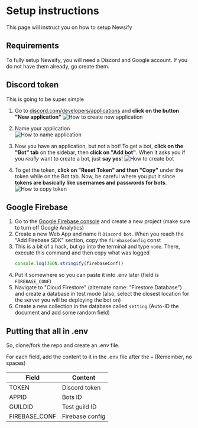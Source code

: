 # Setup instructions

This page will instruct you on how to setup Newsify

## Requirements
To fully setup Newsify, you will need a Discord and Google account. If you do not have them already, go create them.

## Discord token
This is going to be super simple

1. Go to [discord.com/developers/applications](https://discord.com/developers/applications) and **click on the button "New application"**
![How to create new application](https://cdn.exerra.xyz/files/png/tutorials/discord/bot_token/create_application.png)

2. Name your application<br/>
![How to name application](https://cdn.exerra.xyz/files/png/tutorials/discord/bot_token/name_application.png)

3. Now you have an application, but not a bot! To get a bot, **click on the "Bot" tab** on the sidebar, then **click on "Add bot"**. When it asks you if you *really* want to create a bot, just **say yes**!
![How to create bot](https://cdn.exerra.xyz/files/png/tutorials/discord/bot_token/create_bot.png)

4. To get the token, **click on "Reset Token" and then "Copy"** under the token while on the Bot tab. Now, be careful where you put it since **tokens are basically like usernames and passwords for bots**.
![How to copy token](https://cdn.exerra.xyz/files/png/tutorials/discord/bot_token/copy_token.png)

## Google Firebase

1. Go to the [Google Firebase console](https://console.firebase.google.com/u/0/) and create a new project (make sure to turn off Google Analytics)
2. Create a new Web App and name it `Discord bot`. When you reach the "Add Firebase SDK" section, copy the `firebaseConfig` const
3. This is a bit of a hack, but go into the terminal and type `node`. There, execute this command and then copy what was logged
	```js title="Node REPL Environment"
	console.log(JSON.stringify(firebaseConf))
	```
4. Put it somewhere so you can paste it into .env later (field is `FIREBASE_CONF`)
5. Navigate to "Cloud Firestore" (alternate name: "Firestore Database") and create a database in test mode (also, select the closest location for the server you will be deploying the bot on)
6. Create a new collection in the database called `setting` (Auto-ID the document and add some random field)

## Putting that all in .env
So, clone/fork the repo and create an .env file.

For each field, add the content to it in the .env file after the `=` (Remember, no spaces)

| Field              | Content             |
|--------------------|---------------------|
| TOKEN              | Discord token       |
| APPID              | Bots ID             |
| GUILDID            | Test guild ID       |
| FIREBASE_CONF      | Firebase config      |
